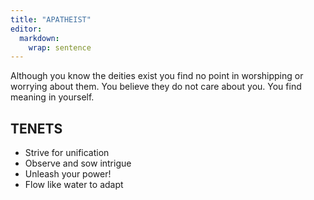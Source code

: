 ```yaml
---
title: "APATHEIST"
editor: 
  markdown: 
    wrap: sentence
---
```


Although you know the deities exist you find no point in worshipping or worrying about them. You believe they do not care about you. You find meaning in yourself.

## TENETS

- Strive for unification
- Observe and sow intrigue
- Unleash your power!
- Flow like water to adapt